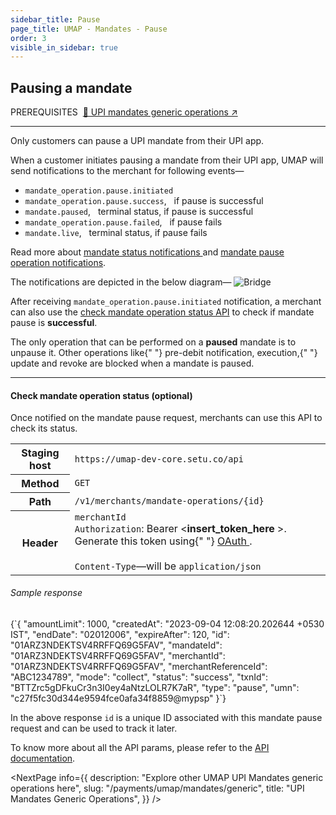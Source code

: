 ```yaml
---
sidebar_title: Pause
page_title: UMAP - Mandates - Pause
order: 3
visible_in_sidebar: true
---
```


## Pausing a mandate

<Text size="small" weight="600">
    PREREQUISITES&nbsp;
</Text>
<a href="/payments/umap/mandates/generic" target="_self">🌟 UPI mandates generic operations ↗</a>

<hr class="primary" />

<Callout type="tip">
    Only customers can pause a UPI mandate from their UPI app. 
</Callout>

<br />

When a customer initiates pausing a mandate from their UPI app, UMAP will send notifications to the merchant for following events—
- <Text><code>mandate_operation.pause.initiated</code></Text>
- <Text><code>mandate_operation.pause.success</code>, &nbsp; if pause is successful</Text>
- <Text><code>mandate.paused</code>, &nbsp; terminal status, if pause is successful</Text>
- <Text><code>mandate_operation.pause.failed</code>, &nbsp; if pause fails</Text>
- <Text><code>mandate.live</code>, &nbsp; terminal status, if pause fails</Text>

Read more about <a href="/payments/umap/notifications/mandates" target="_blank">mandate status notifications </a> and <a href="/payments/umap/notifications/mandates/pause" target="_blank">mandate pause operation notifications</a>.

The notifications are depicted in the below diagram—
<img
    src="https://storage.googleapis.com/strapi-assets/latest/update-mandate-customer-pause/update-mandate-customer-pause.png"
    alt="Bridge"
/>

After receiving `mandate_operation.pause.initiated` notification, a merchant can also use the <a href="/payments/umap/mandates/generic/pause#check-mandate-operation-status" target="_blank">check mandate operation status API</a> to check if mandate pause is <b>successful</b>.

<Callout type="warning">
    The only operation that can be performed on a <strong>paused</strong> mandate is to unpause it. Other operations like{" "}
    pre-debit notification, execution,{" "}
    update and revoke are blocked when a mandate is paused.
</Callout>

<hr class="tertiary" />

#### Check mandate operation status (optional)

Once notified on the mandate pause request, merchants can use this API to check its status.

<table>
    <tbody>
        <tr>
            <th>Staging host</th>
            <td>
                <code>https://umap-dev-core.setu.co/api</code>
            </td>
        </tr>
        <tr>
            <th>Method</th>
            <td>
                <code>GET</code>
            </td>
        </tr>
        <tr>
            <th>Path</th>
            <td>
                <code>/v1/merchants/mandate-operations/&#123;id&#125;</code>
            </td>
        </tr>
        <tr>
            <th>Header</th>
            <td>
                <code>merchantId</code>
                <br />
                <code>Authorization</code>: Bearer &lt;<b>insert_token_here</b>
                &gt;. Generate this token using{" "}
                <a href="/payments/umap/api-integration" target="_blank">
                    OAuth
                </a>
                .<br />
                <br />
                <code>Content-Type</code>—will be <code>application/json</code>
            </td>
        </tr>
    </tbody>
</table>

<h6>Sample response</h6>
<CodeBlockWithCopy language="json">
    {`{
  "amountLimit": 1000,
  "createdAt": "2023-09-04 12:08:20.202644 +0530 IST",
  "endDate": "02012006",
  "expireAfter": 120,
  "id": "01ARZ3NDEKTSV4RRFFQ69G5FAV",
  "mandateId": "01ARZ3NDEKTSV4RRFFQ69G5FAV",
  "merchantId": "01ARZ3NDEKTSV4RRFFQ69G5FAV",
  "merchantReferenceId": "ABC1234789",
  "mode": "collect",
  "status": "success",
  "txnId": "BTTZrc5gDFkuCr3n3I0ey4aNtzLOLR7K7aR",
  "type": "pause",
  "umn": "c27f5fc30d344e9594fce0afa34f8859@mypsp"
}`}
</CodeBlockWithCopy>

In the above response `id` is a unique ID associated with this mandate pause request and can be used to track it later.

To know more about all the API params, please refer to the <a href="/payments/umap/api-reference#/category~mandates/operation~mandates#fetchMandateOperationById" target="_blank"> API documentation</a>.

<NextPage
    info={{
        description: "Explore other UMAP UPI Mandates generic operations here",
        slug: "/payments/umap/mandates/generic",
        title: "UPI Mandates Generic Operations",
    }}
/>
